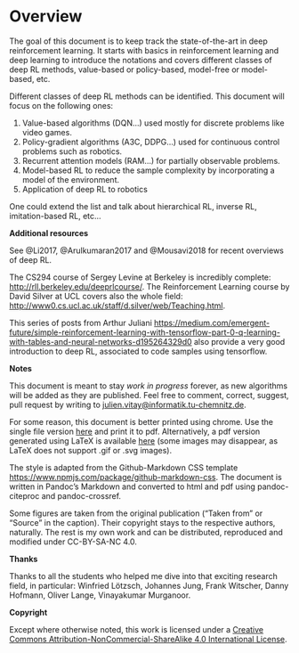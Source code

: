 # Overview {.unnumbered}

The goal of this document is to keep track the state-of-the-art in deep reinforcement learning. It starts with basics in reinforcement learning and deep learning to introduce the notations and covers different classes of deep RL methods, value-based or policy-based, model-free or model-based, etc.

Different classes of deep RL methods can be identified. This document will focus on the following ones:   

1. Value-based algorithms (DQN...) used mostly for discrete problems like video games.
2. Policy-gradient algorithms (A3C, DDPG...) used for continuous control problems such as robotics.
3. Recurrent attention models (RAM...) for partially observable problems.
4. Model-based RL to reduce the sample complexity by incorporating a model of the environment.
5. Application of deep RL to robotics

One could extend the list and talk about hierarchical RL, inverse RL, imitation-based RL, etc...

**Additional resources**
    
See @Li2017, @Arulkumaran2017 and @Mousavi2018 for recent overviews of deep RL. 

The CS294 course of Sergey Levine at Berkeley is incredibly complete: <http://rll.berkeley.edu/deeprlcourse/>. The Reinforcement Learning course by David Silver at UCL covers also the whole field: <http://www0.cs.ucl.ac.uk/staff/d.silver/web/Teaching.html>.

This series of posts from Arthur Juliani <https://medium.com/emergent-future/simple-reinforcement-learning-with-tensorflow-part-0-q-learning-with-tables-and-neural-networks-d195264329d0> also provide a very good introduction to deep RL, associated to code samples using tensorflow.


**Notes**

This document is meant to stay *work in progress* forever, as new algorithms will be added as they are published. Feel free to comment, correct, suggest, pull request by writing to <julien.vitay@informatik.tu-chemnitz.de>.

For some reason, this document is better printed using chrome. Use the single file version [here](./DeepRL.html) and print it to pdf. Alternatively, a pdf version generated using LaTeX is available [here](./DeepRL.pdf) (some images may disappear, as LaTeX does not support .gif or .svg images).

The style is adapted from the Github-Markdown CSS template <https://www.npmjs.com/package/github-markdown-css>. The document is written in Pandoc's Markdown and converted to html and pdf using pandoc-citeproc and pandoc-crossref.

Some figures are taken from the original publication ("Taken from" or "Source" in the caption). Their copyright stays to the respective authors, naturally. The rest is my own work and can be distributed, reproduced and modified under CC-BY-SA-NC 4.0. 


**Thanks**

Thanks to all the students who helped me dive into that exciting research field, in particular: Winfried Lötzsch, Johannes Jung, Frank Witscher, Danny Hofmann, Oliver Lange, Vinayakumar Murganoor.

**Copyright**

Except where otherwise noted, this work is licensed under a [Creative Commons Attribution-NonCommercial-ShareAlike 4.0 International License](http://creativecommons.org/licenses/by-nc-sa/4.0).

